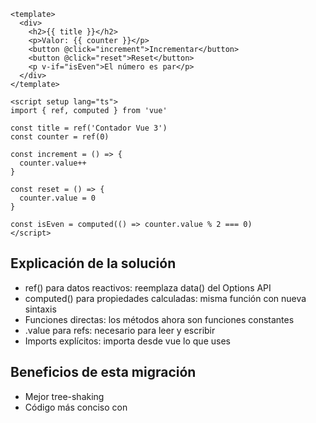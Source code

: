 ```vue
<template>
  <div>
    <h2>{{ title }}</h2>
    <p>Valor: {{ counter }}</p>
    <button @click="increment">Incrementar</button>
    <button @click="reset">Reset</button>
    <p v-if="isEven">El número es par</p>
  </div>
</template>

<script setup lang="ts">
import { ref, computed } from 'vue'

const title = ref('Contador Vue 3')
const counter = ref(0)

const increment = () => {
  counter.value++
}

const reset = () => {
  counter.value = 0
}

const isEven = computed(() => counter.value % 2 === 0)
</script>
```

## Explicación de la solución
* ref() para datos reactivos: reemplaza data() del Options API
* computed() para propiedades calculadas: misma función con nueva sintaxis
* Funciones directas: los métodos ahora son funciones constantes
* .value para refs: necesario para leer y escribir
* Imports explícitos: importa desde vue lo que uses

## Beneficios de esta migración
* Mejor tree-shaking
*	Código más conciso con <script setup>
*	Mejor soporte TypeScript
*	Lógica más organizada y reutilizable

